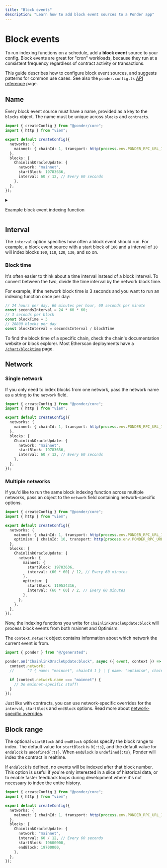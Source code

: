 ```yaml
---
title: "Block events"
description: "Learn how to add block event sources to a Ponder app"
---
```



# Block events

To run indexing functions on a schedule, add a **block event** source to your config. Block events are great for "cron" workloads, because they run at a consistent frequency regardless of contract activity or transactions.

This guide describes how to configure block event sources, and suggests patterns for common use cases. See also the `ponder.config.ts` [API reference](/docs/api-reference/config) page.

## Name

Every block event source must have a name, provided as a key to the `blocks` object. The name must be unique across `blocks` and `contracts`.

```ts filename="ponder.config.ts" {9}
import { createConfig } from "@ponder/core";
import { http } from "viem";

export default createConfig({
  networks: {
    mainnet: { chainId: 1, transport: http(process.env.PONDER_RPC_URL_1) },
  },
  blocks: {
    ChainlinkOracleUpdate: {
      network: "mainnet",
      startBlock: 19783636,
      interval: 60 / 12, // Every 60 seconds
    },
  },
});
```

<details>
  <summary><p>Example block event indexing function</p></summary>
  <p />

This indexing function uses block events to index price chart data by reading the latest price from a Chainlink oracle contract every minute.

```ts filename="src/index.ts"
import { ponder } from "@/generated";
import { ChainlinkOracleAbi } from "../abis/ChainlinkOracle.ts";

ponder.on("ChainlinkOracleUpdate:block", async ({ event, context }) => {
  // Fetch the price at the current block height.
  const latestPrice = await client.readContract({
    abi: ChainlinkOracleAbi,
    address: "0xD10aBbC76679a20055E167BB80A24ac851b37056",
    functionName: "latestAnswer",
  });

  // Insert a Price record.
  const token = await context.db.Price.create({
    id: event.block.timestamp,
    data: {
      blockNumber: event.block.number,
      timestamp: event.block.timestamp,
      price: latestPrice,
    },
  });
});
```

</details>

## Interval

The `interval` option specifies how often a block event should run. For example, a block event source with a start block of `100` and a interval of `10` will index blocks `100`, `110`, `120`, `130`, and so on.

### Block time

It's often easier to think about a time interval instead of a block interval. To convert between the two, divide the time interval by the network block time.

For example, if the network block time is 3 seconds and you want to run an indexing function once per day:

```ts
// 24 hours per day, 60 minutes per hour, 60 seconds per minute
const secondsInterval = 24 * 60 * 60;
// 3 seconds per block
const blockTime = 3
// 28800 blocks per day
const blockInterval = secondsInterval / blockTime
```

To find the block time of a specific chain, check the chain's documentation website or block explorer. Most Etherscan deployments have a [`/chart/blocktime`](https://polygonscan.com/chart/blocktime) page.

## Network

### Single network

If you only need to index blocks from one network, pass the network name as a string to the `network` field.

```ts filename="ponder.config.ts" {10}
import { createConfig } from "@ponder/core";
import { http } from "viem";

export default createConfig({
  networks: {
    mainnet: { chainId: 1, transport: http(process.env.PONDER_RPC_URL_1) },
  },
  blocks: {
    ChainlinkOracleUpdate: {
      network: "mainnet",
      startBlock: 19783636,
      interval: 60 / 12, // Every 60 seconds
    },
  },
});
```

### Multiple networks

If you'd like to run the same block indexing function across multiple networks, pass an object to the `network` field containing network-specific options.

```ts filename="ponder.config.ts" {11-19}
import { createConfig } from "@ponder/core";
import { http } from "viem";

export default createConfig({
  networks: {
    mainnet: { chainId: 1, transport: http(process.env.PONDER_RPC_URL_1) },
    optimism: { chainId: 10, transport: http(process.env.PONDER_RPC_URL_10) },
  },
  blocks: {
    ChainlinkOracleUpdate: {
      network: {
        mainnet: {
          startBlock: 19783636,
          interval: (60 * 60) / 12, // Every 60 minutes
        },
        optimism: {
          startBlock: 119534316,
          interval: (60 * 60) / 2, // Every 60 minutes
        },
      },
    },
  },
});
```

Now, the indexing functions you write for `ChainlinkOracleUpdate:block` will process block events from both mainnet and Optimism.

The `context.network` object contains information about which network the current event is from.

```ts filename="src/index.ts"
import { ponder } from "@/generated";

ponder.on("ChainlinkOracleUpdate:block", async ({ event, context }) => {
  context.network;
  //      ^? { name: "mainnet", chainId 1 } | { name: "optimism", chainId 10 }

  if (context.network.name === "mainnet") {
    // Do mainnet-specific stuff!
  }
});
```

Just like with contracts, you can use network-specific overrides for the `interval`, `startBlock` and `endBlock` options. Read more about [network-specific overrides](/docs/contracts-and-networks#network-override-logic).

## Block range

The optional `startBlock` and `endBlock` options specify the block range to index. The default value for `startBlock` is `0{:ts}`, and the default value for `endBlock` is `undefined{:ts}`. When `endBlock` is `undefined{:ts}`, Ponder will index the contract in realtime.

If `endBlock` is defined, no events will be indexed after that block number. This option is useful if you're only interested in a slice of historical data, or to enable faster feedback loops during development where it's not necessary to index the entire history.

```ts filename="ponder.config.ts" {9}
import { createConfig } from "@ponder/core";
import { http } from "viem";

export default createConfig({
  networks: {
    mainnet: { chainId: 1, transport: http(process.env.PONDER_RPC_URL_1) },
  },
  blocks: {
    ChainlinkOracleUpdate: {
      network: "mainnet",
      interval: 60 / 12, // Every 60 seconds
      startBlock: 19600000,
      endBlock: 19700000,
    },
  },
});
```
